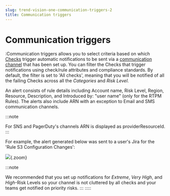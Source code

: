 ```yaml
---
slug: trend-vision-one-communication-triggers-2
title: Communication triggers
---
```

# Communication triggers

:Communication triggers allows you to select criteria based on which [Checks](model-check.mdx) trigger automatic notifications to be sent via a [communication channel](communication-integrations.mdx) that has been set up. You can filter the Checks that trigger notifications using check/rule attributes and compliance standards. By default, the filter is set to 'All checks', meaning that you will be notified of all the failing Checks across all the *Categories* and *Risk Level*.

An alert consists of rule details including Account name, Risk Level, Region, Resource, Description, and Introduced by: "user name" (only for the RTPM Rules). The alerts also include ARN with an exception to Email and SMS communication channels.

:::note

For SNS and PagerDuty's channels ARN is displayed as providerResourceId.
:::

For example, the alert generated below was sent to a user's Jira for the 'Rule S3 Configuration Changes':

![](/images/jira-alert=19fb93bf-3ef9-4ac2-8be5-0591a9c38eee.webp){.zoom}

:::note

We recommended that you set up notifications for *Extreme*, *Very High*, and *High*-Risk Levels so your channel is not cluttered by all checks and your teams get notified on priority risks.
:::
:::::

